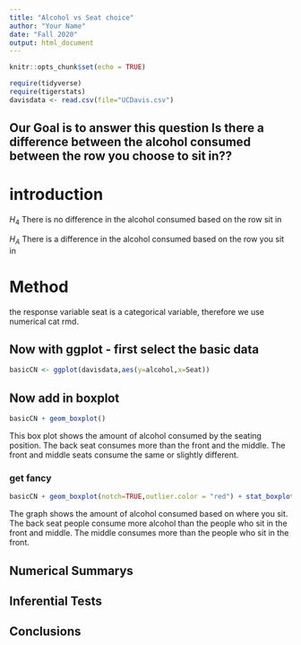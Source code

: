 ```yaml
---
title: "Alcohol vs Seat choice"
author: "Your Name"
date: "Fall 2020"
output: html_document
---
```


```r
knitr::opts_chunk$set(echo = TRUE)
```

```r
require(tidyverse)
require(tigerstats)
davisdata <- read.csv(file="UCDavis.csv")
```
## Our Goal is to answer this question Is there a difference between the alcohol consumed between the row you choose to sit in??

# introduction

$H_4$ There is no difference in the alcohol consumed based on the row sit in 

$H_A$ There is a difference in the alcohol consumed based on the row you sit in 

# Method

the response variable seat is a categorical variable, therefore we use numerical cat rmd. 

## Now with ggplot - first select the basic data

```r
basicCN <- ggplot(davisdata,aes(y=alcohol,x=Seat))
```
## Now add in boxplot

```r
basicCN + geom_boxplot()
```
  
  This box plot shows the amount of alcohol consumed by the seating position. The back seat consumes more than the front and the middle. The front and middle seats consume the same or slightly different. 
  
### get fancy  

```r
basicCN + geom_boxplot(notch=TRUE,outlier.color = "red") + stat_boxplot(geom ='errorbar') + labs(title="Fancy notch boxplot \n with 2 lines")
```

The graph shows the amount of alcohol consumed based on where you sit. The back seat people consume more alcohol than the people who sit in the front and middle. The middle consumes more than the people who sit in the front. 

## Numerical Summarys 

## Inferential Tests

## Conclusions


